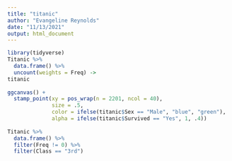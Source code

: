```yaml
---
title: "titanic"
author: "Evangeline Reynolds"
date: "11/13/2021"
output: html_document
---
```


```r
library(tidyverse)
Titanic %>% 
  data.frame() %>%
  uncount(weights = Freq) ->
titanic
  
ggcanvas() +
  stamp_point(xy = pos_wrap(n = 2201, ncol = 40),
              size = .5,
              color = ifelse(titanic$Sex == "Male", "blue", "green"),
              alpha = ifelse(titanic$Survived == "Yes", 1, .4))  
  
Titanic %>% 
  data.frame() %>% 
  filter(Freq != 0) %>% 
  filter(Class == "3rd")



```

